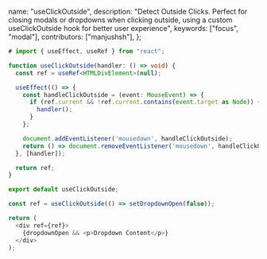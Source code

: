   name: "useClickOutside",
  description: "Detect Outside Clicks. Perfect for closing modals or dropdowns when clicking outside, using a custom useClickOutside hook for better user experience",
  keywords: ["focus", "modal"],
  contributors: ["manjushsh"],
};

```typescript
# import { useEffect, useRef } from "react";

function useClickOutside(handler: () => void) {
  const ref = useRef<HTMLDivElement>(null);

  useEffect(() => {
    const handleClickOutside = (event: MouseEvent) => {
      if (ref.current && !ref.current.contains(event.target as Node)) {
        handler();
      }
    };

    document.addEventListener('mousedown', handleClickOutside);
    return () => document.removeEventListener('mousedown', handleClickOutside);
  }, [handler]);

  return ref;
}

export default useClickOutside;

```

```typescript
const ref = useClickOutside(() => setDropdownOpen(false));

return (
  <div ref={ref}>
    {dropdownOpen && <p>Dropdown Content</p>}
  </div>
);

```
